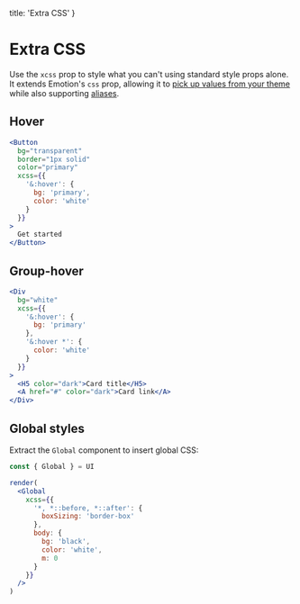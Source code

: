   title: 'Extra CSS'
}

# Extra CSS

Use the `xcss` prop to style what you can't using standard style props alone. It extends Emotion's `css` prop, allowing it to [pick up values from your theme](/getting-started#theming) while also supporting [aliases](/getting-started#aliases).

## Hover

```jsx
<Button
  bg="transparent"
  border="1px solid"
  color="primary"
  xcss={{
    '&:hover': {
      bg: 'primary',
      color: 'white'
    }
  }}
>
  Get started
</Button>
```

## Group-hover

```jsx
<Div
  bg="white"
  xcss={{
    '&:hover': {
      bg: 'primary'
    },
    '&:hover *': {
      color: 'white'
    }
  }}
>
  <H5 color="dark">Card title</H5>
  <A href="#" color="dark">Card link</A>
</Div>
```

## Global styles

Extract the `Global` component to insert global CSS:

```jsx
const { Global } = UI

render(
  <Global
    xcss={{
      '*, *::before, *::after': {
        boxSizing: 'border-box'
      },
      body: {
        bg: 'black',
        color: 'white',
        m: 0
      }
    }}
  />
)
```
